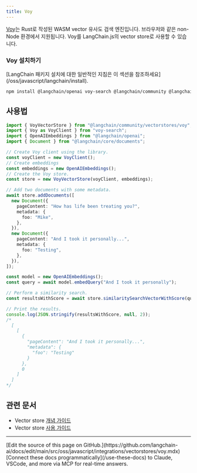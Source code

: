 ```yaml
---
title: Voy
---
```


[Voy](https://github.com/tantaraio/voy)는 Rust로 작성된 WASM vector 유사도 검색 엔진입니다.
브라우저와 같은 non-Node 환경에서 지원됩니다. Voy를 LangChain.js의 vector store로 사용할 수 있습니다.

### Voy 설치하기

<Tip>
[LangChain 패키지 설치에 대한 일반적인 지침은 이 섹션을 참조하세요](/oss/javascript/langchain/install).
</Tip>

```bash npm
npm install @langchain/openai voy-search @langchain/community @langchain/core
```

## 사용법

```typescript
import { VoyVectorStore } from "@langchain/community/vectorstores/voy";
import { Voy as VoyClient } from "voy-search";
import { OpenAIEmbeddings } from "@langchain/openai";
import { Document } from "@langchain/core/documents";

// Create Voy client using the library.
const voyClient = new VoyClient();
// Create embeddings
const embeddings = new OpenAIEmbeddings();
// Create the Voy store.
const store = new VoyVectorStore(voyClient, embeddings);

// Add two documents with some metadata.
await store.addDocuments([
  new Document({
    pageContent: "How has life been treating you?",
    metadata: {
      foo: "Mike",
    },
  }),
  new Document({
    pageContent: "And I took it personally...",
    metadata: {
      foo: "Testing",
    },
  }),
]);

const model = new OpenAIEmbeddings();
const query = await model.embedQuery("And I took it personally");

// Perform a similarity search.
const resultsWithScore = await store.similaritySearchVectorWithScore(query, 1);

// Print the results.
console.log(JSON.stringify(resultsWithScore, null, 2));
/*
  [
    [
      {
        "pageContent": "And I took it personally...",
        "metadata": {
          "foo": "Testing"
        }
      },
      0
    ]
  ]
*/
```

## 관련 문서

- Vector store [개념 가이드](/oss/javascript/integrations/vectorstores)
- Vector store [사용 가이드](/oss/javascript/integrations/vectorstores)

---

<Callout icon="pen-to-square" iconType="regular">
    [Edit the source of this page on GitHub.](https://github.com/langchain-ai/docs/edit/main/src/oss/javascript/integrations/vectorstores/voy.mdx)
</Callout>
<Tip icon="terminal" iconType="regular">
    [Connect these docs programmatically](/use-these-docs) to Claude, VSCode, and more via MCP for    real-time answers.
</Tip>
